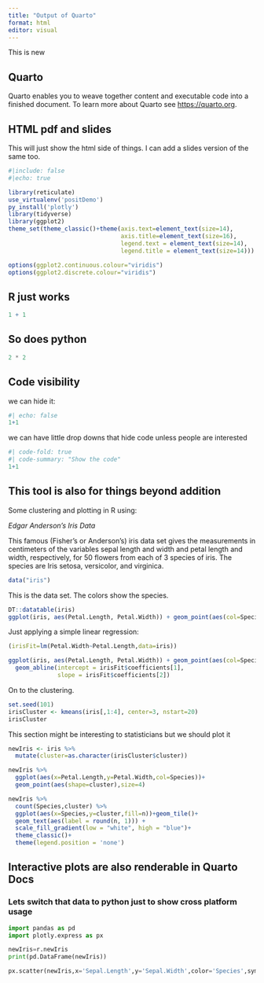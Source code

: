 ```yaml
---
title: "Output of Quarto"
format: html
editor: visual
---
```


This is new

## Quarto

Quarto enables you to weave together content and executable code into a finished document. To learn more about Quarto see <https://quarto.org>.

## HTML pdf and slides

This will just show the html side of things. I can add a slides version of the same too.

```r
#|include: false
#|echo: true

library(reticulate)
use_virtualenv('positDemo')
py_install('plotly')
library(tidyverse)
library(ggplot2)
theme_set(theme_classic()+theme(axis.text=element_text(size=14),
                                axis.title=element_text(size=16),
                                legend.text = element_text(size=14),
                                legend.title = element_text(size=14)))

options(ggplot2.continuous.colour="viridis")
options(ggplot2.discrete.colour="viridis")

```

## R just works

```r
1 + 1
```

## So does python

```python
2 * 2
```

## Code visibility

we can hide it:

```r
#| echo: false
1+1
```

we can have little drop downs that hide code unless people are interested

```r
#| code-fold: true
#| code-summary: "Show the code"
1+1
```

## This tool is also for things beyond addition

Some clustering and plotting in R using:

*Edgar Anderson's Iris Data*

This famous (Fisher's or Anderson's) iris data set gives the measurements in centimeters of the variables sepal length and width and petal length and width, respectively, for 50 flowers from each of 3 species of iris. The species are Iris setosa, versicolor, and virginica.

```r
data("iris")
```

This is the data set. The colors show the species.

```r
DT::datatable(iris)
ggplot(iris, aes(Petal.Length, Petal.Width)) + geom_point(aes(col=Species), size=4)
```

Just applying a simple linear regression:

```r
(irisFit=lm(Petal.Width~Petal.Length,data=iris))

```

```r
ggplot(iris, aes(Petal.Length, Petal.Width)) + geom_point(aes(col=Species), size=4)+
  geom_abline(intercept = irisFit$coefficients[1],
              slope = irisFit$coefficients[2])
```

On to the clustering.

```r
set.seed(101)
irisCluster <- kmeans(iris[,1:4], center=3, nstart=20)
irisCluster
```

This section might be interesting to statisticians but we should plot it

```r
newIris <- iris %>% 
  mutate(cluster=as.character(irisCluster$cluster))

newIris %>% 
  ggplot(aes(x=Petal.Length,y=Petal.Width,col=Species))+
  geom_point(aes(shape=cluster),size=4)
```

```r
newIris %>%
  count(Species,cluster) %>% 
  ggplot(aes(x=Species,y=cluster,fill=n))+geom_tile()+
  geom_text(aes(label = round(n, 1))) +
  scale_fill_gradient(low = "white", high = "blue")+
  theme_classic()+
  theme(legend.position = 'none')
```

## Interactive plots are also renderable in Quarto Docs

### Lets switch that data to python just to show cross platform usage

```python
import pandas as pd
import plotly.express as px

newIris=r.newIris
print(pd.DataFrame(newIris))
```

```python
px.scatter(newIris,x='Sepal.Length',y='Sepal.Width',color='Species',symbol='cluster')
```
